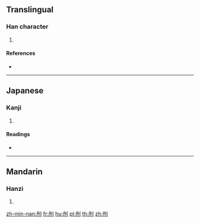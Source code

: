 ==Translingual==

===Han character===
{{Han char|rn=18|rad=刀|as=04|sn=6|four=72400|canj=BYLN|ids=⿰丹刂}}

# {{defn|Han|sort=刀04}}

====References====
* {{Han ref|kx=0137.100|dkj=01885|dj=0308.150|hdz=10326.040|uh=5210|ud=21008|bh=C9BF|bd=51647}}

----

==Japanese==

===Kanji===
{{ja-kanji|grade=|rs=刀04}}

# {{defn|lang=ja|sort=刀04}}

====Readings====
* {{ja-readings|on=[[たん]] (tan)|kun=[[さく]] (saku)}}

----

==Mandarin==

===Hanzi===
{{cmn-hanzi|pin=[[dǎn]] ([[dan3]])|wg=tan<sup>3</sup>}}

# {{defn|lang=cmn|sort=刀04}}

[[zh-min-nan:刐]]
[[fr:刐]]
[[hu:刐]]
[[pl:刐]]
[[th:刐]]
[[zh:刐]]